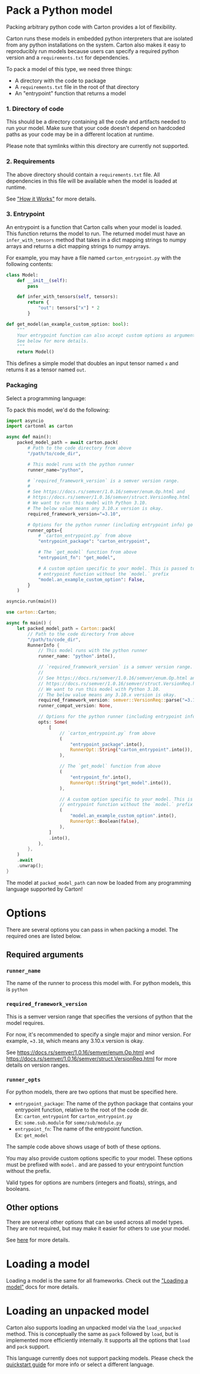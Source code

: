 
<LanguageSwitch>
<LanguageItem forLang='python,rust'>

# Pack a Python model

Packing arbitrary python code with Carton provides a lot of flexibility.

Carton runs these models in embedded python interpreters that are isolated from any python installations on the system. Carton also makes it easy to reproducibly run models because users can specify a required python version and a `requirements.txt` for dependencies.

To pack a model of this type, we need three things:

- A directory with the code to package
- A `requirements.txt` file in the root of that directory
- An "entrypoint" function that returns a model


### 1. Directory of code

This should be a directory containing all the code and artifacts needed to run your model. Make sure that your code doesn't depend on hardcoded paths as your code may be in a different location at runtime.

Please note that symlinks within this directory are currently not supported.

### 2. Requirements

The above directory should contain a `requirements.txt` file. All dependencies in this file will be available when the model is loaded at runtime.

See ["How it Works"](https://github.com/VivekPanyam/carton/blob/main/source/carton-runner-py/README.md#how-it-works) for more details.

### 3. Entrypoint

An entrypoint is a function that Carton calls when your model is loaded. This function returns the model to run. The returned model must have an `infer_with_tensors` method that takes in a dict mapping strings to numpy arrays and returns a dict mapping strings to numpy arrays.

For example, you may have a file named `carton_entrypoint.py` with the following contents:

```python withLineNumbers highlight='5-8'
class Model:
    def __init__(self):
        pass

    def infer_with_tensors(self, tensors):
        return {
            "out": tensors["x"] * 2
        }

def get_model(an_example_custom_option: bool):
    """
    Your entrypoint function can also accept custom options as arguments.
    See below for more details.
    """
    return Model()
```

This defines a simple model that doubles an input tensor named `x` and returns it as a tensor named `out`.

### Packaging

<div className="flex items-center pt-5 space-x-3 not-prose">
    <p>Select a programming language:</p>
    <LanguageSelect/>
</div>

To pack this model, we'd do the following:

```python forLang='python'
import asyncio
import cartonml as carton

async def main():
    packed_model_path = await carton.pack(
        # Path to the code directory from above
        "/path/to/code_dir",

        # This model runs with the python runner
        runner_name="python",

        # `required_framework_version` is a semver version range.
        #
        # See https://docs.rs/semver/1.0.16/semver/enum.Op.html and
        # https://docs.rs/semver/1.0.16/semver/struct.VersionReq.html
        # We want to run this model with Python 3.10.
        # The below value means any 3.10.x version is okay.
        required_framework_version="=3.10",

        # Options for the python runner (including entrypoint info) go here
        runner_opts={
            # `carton_entrypoint.py` from above
            "entrypoint_package": "carton_entrypoint",

            # The `get_model` function from above
            "entrypoint_fn": "get_model",

            # A custom option specific to your model. This is passed to your
            # entrypoint function without the `model.` prefix
            "model.an_example_custom_option": False,
        }
    )

asyncio.run(main())
```

```rust forLang='rust'
use carton::Carton;

async fn main() {
    let packed_model_path = Carton::pack(
        // Path to the code directory from above
        "/path/to/code_dir",
        RunnerInfo {
            // This model runs with the python runner
            runner_name: "python".into(),

            // `required_framework_version` is a semver version range.
            //
            // See https://docs.rs/semver/1.0.16/semver/enum.Op.html and
            // https://docs.rs/semver/1.0.16/semver/struct.VersionReq.html
            // We want to run this model with Python 3.10.
            // The below value means any 3.10.x version is okay.
            required_framework_version: semver::VersionReq::parse("=3.10").unwrap(),
            runner_compat_version: None,

            // Options for the python runner (including entrypoint info) go here
            opts: Some(
                [
                    // `carton_entrypoint.py` from above
                    (
                        "entrypoint_package".into(),
                        RunnerOpt::String("carton_entrypoint".into()),
                    ),

                    // The `get_model` function from above
                    (
                        "entrypoint_fn".into(),
                        RunnerOpt::String("get_model".into()),
                    ),

                    // A custom option specific to your model. This is passed to your
                    // entrypoint function without the `model.` prefix
                    (
                        "model.an_example_custom_option".into(),
                        RunnerOpt::Boolean(false),
                    ),
                ]
                .into(),
            ),
        },
    )
    .await
    .unwrap();
}
```

The model at `packed_model_path` can now be loaded from any programming language supported by Carton!

# Options

There are several options you can pass in when packing a model. The required ones are listed below.

## Required arguments

### `runner_name`

The name of the runner to process this model with. For python models, this is `python`

### `required_framework_version`

This is a semver version range that specifies the versions of python that the model requires.

For now, it's recommended to specify a single major and minor version. For example, `=3.10`, which means any 3.10.x version is okay.

See https://docs.rs/semver/1.0.16/semver/enum.Op.html and https://docs.rs/semver/1.0.16/semver/struct.VersionReq.html for more details on version ranges.

### `runner_opts`

For python models, there are two options that must be specified here.

- `entrypoint_package`: The name of the python package that contains your entrypoint function, relative to the root of the code dir. <br/>Ex: `carton_entrypoint` for `carton_entrypoint.py` <br/>Ex: `some.sub.module` for `some/sub/module.py`
- `entrypoint_fn`: The name of the entrypoint function.<br/>Ex: `get_model`

The sample code above shows usage of both of these options.

You may also provide custom options specific to your model. These options must be prefixed with `model.` and are passed to your entrypoint function without the prefix.

Valid types for options are numbers (integers and floats), strings, and booleans.

## Other options

There are several other options that can be used across all model types. They are not required, but may make it easier for others to use your model.

See [here](/docs/packing/options) for more details.

# Loading a model

Loading a model is the same for all frameworks. Check out the ["Loading a model"](/docs/loading) docs for more details.

# Loading an unpacked model

Carton also supports loading an unpacked model via the `load_unpacked` method. This is conceptually the same as `pack` followed by `load`, but is implemented more efficiently internally. It supports all the options that `load` and `pack` support.

</LanguageItem>
<LanguageItem>

This language currently does not support packing models. Please check the [quickstart guide](/quickstart) for more info or select a different language.

<div className="flex not-prose">
    <LanguageSelect/>
</div>
</LanguageItem>
</LanguageSwitch>
